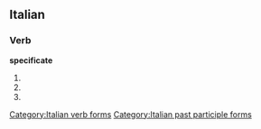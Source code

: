 ==Italian==

===Verb===
'''specificate'''

# {{form of|[[second-person|Second-person]] [[plural]] [[present tense]]|specificare|lang=Italian}}
# {{form of|Second-person plural [[imperative]]|specificare|lang=Italian}}
# {{form of|[[feminine|Feminine]] plural|specificato}}

[[Category:Italian verb forms]]
[[Category:Italian past participle forms]]